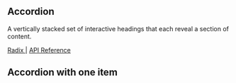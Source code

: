 
<Meta of={AccordionStories} />

<section>
    <h1>Accordion</h1>
    <p>
        A vertically stacked set of interactive headings that each reveal a
        section of content.
    </p>
    <div style={{ display: 'flex', gap: '20px', color: '#029CFD' }}>
        <a
            href="https://www.radix-ui.com/primitives/docs/components/accordion"
            target="_blank"
            rel="noreferrer"
        >
            Radix
        </a>
        <span> | </span>
        <a
            href="https://www.radix-ui.com/primitives/docs/components/accordion#api-reference"
            target="_blank"
            rel="noreferrer"
        >
            API Reference
        </a>
    </div>
</section>
<Canvas of={AccordionStories.AcorrdionDemo} />

<section>
    <h2>Accordion with one item</h2>
</section>
<Canvas of={AccordionStories.AccordionWithOneItem} />
